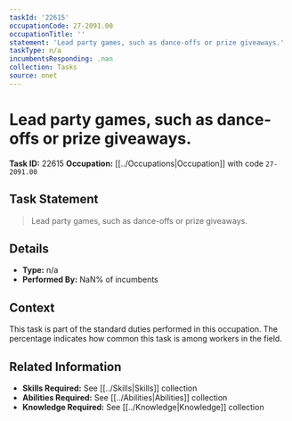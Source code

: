 ```yaml
---
taskId: '22615'
occupationCode: 27-2091.00
occupationTitle: ''
statement: 'Lead party games, such as dance-offs or prize giveaways.'
taskType: n/a
incumbentsResponding: .nan
collection: Tasks
source: onet
---
```

# Lead party games, such as dance-offs or prize giveaways.

**Task ID:** 22615
**Occupation:** [[../Occupations|Occupation]] with code `27-2091.00`

## Task Statement

> Lead party games, such as dance-offs or prize giveaways.

## Details

- **Type:** n/a
- **Performed By:** NaN% of incumbents

## Context

This task is part of the standard duties performed in this occupation. The percentage indicates how common this task is among workers in the field.

## Related Information

- **Skills Required:** See [[../Skills|Skills]] collection
- **Abilities Required:** See [[../Abilities|Abilities]] collection
- **Knowledge Required:** See [[../Knowledge|Knowledge]] collection

